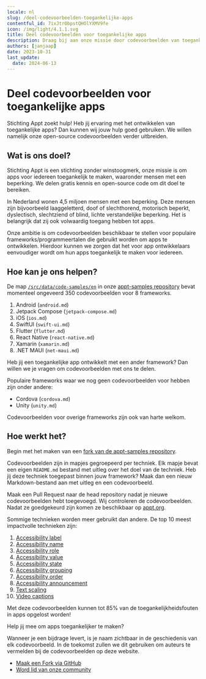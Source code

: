 ```yaml
---
locale: nl
slug: /deel-codevoorbeelden-toegankelijke-apps
contentful_id: 7ixJtrObpstQHOlYXMV9fe
icon: /img/light/4.1.1.svg
title: Deel codevoorbeelden voor toegankelijke apps
description: Draag bij aan onze missie door codevoorbeelden van toegankelijke apps te delen.
authors: [janjaap]
date: 2023-10-31
last_update:
  date: 2024-06-13
---
```


# Deel codevoorbeelden voor toegankelijke apps

Stichting Appt zoekt hulp! Heb jij ervaring met het ontwikkelen van toegankelijke apps? Dan kunnen wij jouw hulp goed gebruiken. We willen namelijk onze open-source codevoorbeelden verder uitbreiden.

## Wat is ons doel?

Stichting Appt is een stichting zonder winstoogmerk, onze missie is om apps voor iedereen toegankelijk te maken, waaronder mensen met een beperking. We delen gratis kennis en open-source code om dit doel te bereiken.

In Nederland wonen 4,5 miljoen mensen met een beperking. Deze mensen zijn bijvoorbeeld laaggeletterd, doof of slechthorend, motorisch beperkt, dyslectisch, slechtziend of blind, lichte verstandelijke beperking. Het is belangrijk dat zij ook volwaardig toegang hebben tot apps.

Onze ambitie is om codevoorbeelden beschikbaar te stellen voor populaire frameworks/programmeertalen die gebruikt worden om apps te ontwikkelen. Hierdoor kunnen we zorgen dat het voor app ontwikkelaars eenvoudiger wordt om hun apps toegankelijk te maken voor iedereen.

## Hoe kan je ons helpen?

De map [`/src/data/code-samples/en`](https://github.com/appt-org/appt-samples/tree/main/data/en) in onze [appt-samples repository](https://github.com/appt-org/appt-samples) bevat momenteel ongeveerd 350 codevoorbeelden voor 8 frameworks.

1. Android (`android.md`)
2. Jetpack Compose (`jetpack-compose.md`)
3. iOS (`ios.md`)
4. SwiftUI (`swift-ui.md`)
5. Flutter (`flutter.md`)
6. React Native (`react-native.md`)
7. Xamarin (`xamarin.md`)
8. .NET MAUI (`net-maui.md`)

Heb jij een toegankelijke app ontwikkelt met een ander framework? Dan willen we je vragen om codevoorbeelden met ons te delen.

Populaire frameworks waar we nog geen codevoorbeelden voor hebben zijn onder andere:

- Cordova (`cordova.md`)
- Unity (`unity.md`)

Codevoorbeelden voor overige frameworks zijn ook van harte welkom.

## Hoe werkt het?

Begin met het maken van een [fork van de appt-samples repository](https://github.com/appt-org/appt-samples/fork).

Codevoorbeelden zijn in mapjes gegroepeerd per techniek. Elk mapje bevat een eigen `README.md` bestand met uitleg over het doel van de techniek. Heb jij deze techniek toegepast binnen jouw framework? Maak dan een nieuw Markdown-bestand aan met uitleg en een codevoorbeeld.

Maak een Pull Request naar de head repository nadat je nieuwe codevoorbeelden hebt toegevoegd. Wij controleren de codevoorbeelden. Nadat ze goedgekeurd zijn komen ze beschikbaar op [appt.org](https://appt.org).

Sommige technieken worden meer gebruikt dan andere. De top 10 meest impactvolle technieken zijn:

1. [Accessibility label](https://github.com/appt-org/appt-samples/tree/main/data/en/accessibility-label)
2. [Accessibility name](https://github.com/appt-org/appt-samples/tree/main/data/en/accessibility-name)
3. [Accessibility role](https://github.com/appt-org/appt-samples/tree/main/data/en/accessibility-role)
4. [Accessibility value](https://github.com/appt-org/appt-samples/tree/main/data/en/accessibility-value)
5. [Accessibility state](https://github.com/appt-org/appt-samples/tree/main/data/en/accessibility-state)
6. [Accessibility grouping](https://github.com/appt-org/appt-samples/tree/main/data/en/accessibility-group)
7. [Accessibility order](https://github.com/appt-org/appt-samples/tree/main/data/en/accessibility-order)
8. [Accessibility announcement](https://github.com/appt-org/appt-samples/tree/main/data/en/accessibility-announcement)
9. [Text scaling](https://github.com/appt-org/appt-samples/tree/main/data/en/text-scale)
10. [Video captions](https://github.com/appt-org/appt-samples/tree/main/data/en/media-captions)

Met deze codevoorbeelden kunnen tot 85% van de toegankelijkheidsfouten in apps opgelost worden!

Help jij mee om apps toegankelijker te maken?

Wanneer je een bijdrage levert, is je naam zichtbaar in de geschiedenis van elk codevoorbeeld. In de toekomst zullen we dit gebruiken om auteurs te vermelden bij de codevoorbeelden op deze website.

- [Maak een Fork via GitHub](https://github.com/appt-org/appt-samples/fork)
- [Word lid van onze community](https://appt.li/slack)
